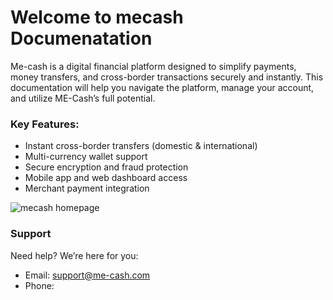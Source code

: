 
# Welcome to mecash Documenatation

Me-cash is a digital financial platform designed to simplify payments, money transfers, and cross-border transactions securely and instantly. This documentation will help you navigate the platform, manage your account, and utilize ME-Cash’s full potential.

### Key Features:
- Instant cross-border transfers (domestic & international)
- Multi-currency wallet support
- Secure encryption and fraud protection
- Mobile app and web dashboard access
- Merchant payment integration


<Bleed>![mecash homepage](/homepage.jpg)</Bleed>

### Support
Need help? We’re here for you:
- Email: support@me-cash.com
- Phone: 